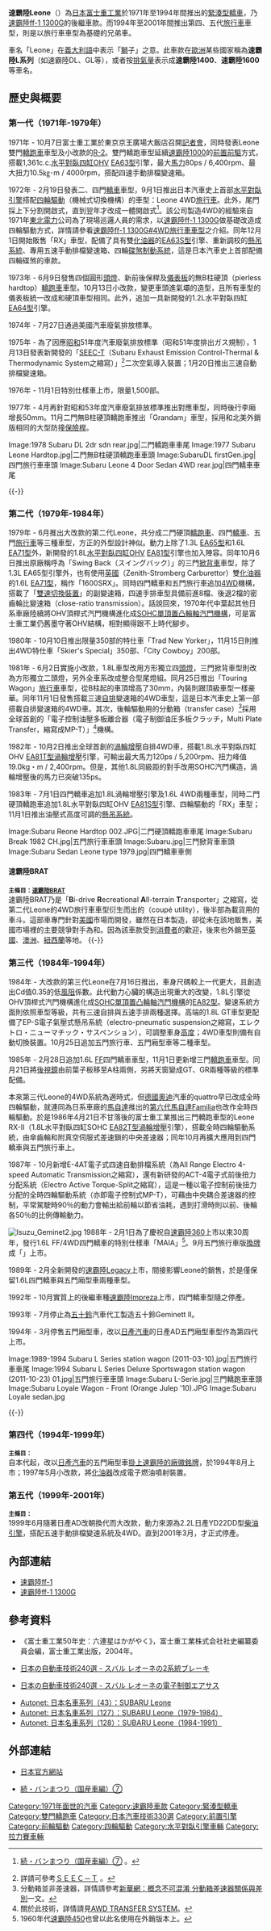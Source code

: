 {{noteTA
|T=zh-cn:斯巴鲁Leone; zh-tw:速霸陸Leone; zh-hk:富士Leone
|1=zh-cn:斯巴鲁; zh-tw:速霸陸; zh-hk:富士
|2=zh-cn:水平对置发动机; zh-tw:水平對臥引擎; zh-hk:水平對向引擎
|3=zh-hans:发动机; zh-hant:引擎;
|4=zh-cn:水平对置四缸发动机; zh-tw:水平對臥四缸引擎; zh-hk:水平對向四缸引擎
}}

'''速霸陸Leone'''（{{lang-ja|スバル・レオーネ}}）為[[日本|日本]][[富士重工業|富士重工業]]於1971年至1994年間推出的[[緊湊型轎車|緊湊型轎車]]，乃[[速霸陸ff-1_1300G|速霸陸ff-1 1300G]]的後繼車款。而1994年至2001年間推出第四、五代[[旅行車|旅行車]]車型，則是以{{link-ja|日產AD|日産・AD}}旅行車車型為基礎的兄弟車。

車名「Leone」在[[義大利語|義大利語]]中表示「[[獅|獅]]子」之意。此車款在[[歐洲|歐洲]]某些國家稱為'''速霸陸L系列'''（如速霸陸DL、GL等），或者按[[排氣量|排氣量]]表示成'''速霸陸1400'''、'''速霸陸1600'''等車名。

== 歷史與概要 ==
=== 第一代（1971年-1979年） ===
{{Infobox Automobile
|name          = 速霸陸Leone（第一代）
|aka           = 速霸陸L系列、速霸陸1400、速霸陸1600
|image         = [[File:Leone_coupe1400RX.jpg|220px]]<br>[[File:Subaru_Leone_4_Door_Sedan_4WD.jpg|220px]]
|manufacturer  = [[富士重工業|富士重工業]]
|predecessor   = [[速霸陸ff-1_1300G|速霸陸ff-1 1300G]]
|successor     = 
|class         = [[緊湊型轎車|緊湊型轎車]]
|assembly      = 
|body_style    = 二、四門[[轎車|轎車]]<br>二門[[轎跑車|轎跑車]]<br>二門硬頂轎跑車<br>五門[[旅行車|旅行車]]
|production    = 1971年-1979年
|layout        = [[前置前驅|FF]]、[[四輪驅動|4WD]]
|transmission  = 四、五速手動排檔、三速自動排檔
|engine        = 1.2L[[水平對臥四缸引擎|水平對臥四缸]]OHV [[速霸陸EA族引擎#EA64型|EA64型]]引擎<br>1.4L水平對臥四缸OHV [[速霸陸EA族引擎#EA63型|EA63型]]引擎<br>1.4L水平對臥四缸OHV [[速霸陸EA族引擎#EA63S型|EA63S型]]引擎<br>1.6L水平對臥四缸OHV [[速霸陸EA族引擎#EA71型|EA71型]]引擎
|wheelbase     = 2,455mm
|length        = 3,995mm
|width         = 1,500mm
|height        = 1,385mm
|weight        = 775kg
|ftrack        = 
|rtrack        = 
|fuel_economy  = 
|fuel_capacity = 
|related       =  
|similar       = 
|designer      = 
}}

1971年 - 10月7日富士重工業於東京京王廣場大飯店召開[[記者會|記者會]]，同時發表Leone雙門[[轎跑車|轎跑車]]車型及小改款的[[速霸陸R-2|R-2]]。雙門轎跑車型延續[[速霸陸1000|速霸陸1000]]的[[前置前驅|前置前驅]]方式，搭載1,361c.c.[[水平對臥四缸引擎|水平對臥四缸]]OHV [[速霸陸EA族引擎#EA63型|EA63型]]引擎，最大[[馬力|馬力]]80ps / 6,400rpm、最大扭力10.5㎏･m / 4000rpm，搭配四速手動排檔變速箱。

1972年 - 2月19日發表二、四門[[轎車|轎車]]車型，9月1日推出日本汽車史上首部[[水平對臥引擎|水平對臥引擎]]搭配[[四輪驅動|四輪驅動]]（機械式切換機構）的車型：Leone 4WD[[旅行車|旅行車]]。此外，尾門採上下分割開啟式，直到翌年才改成一體開啟式<ref>{{ja}}[http://blogs.yahoo.co.jp/rara1735/8276543.html 続・バンまつり（国産車編）⑦] {{Wayback|url=http://blogs.yahoo.co.jp/rara1735/8276543.html |date=20160304205531 }}。</ref>。該公司製造4WD的經驗來自1971年[[東北電力|東北電力]]公司為了現場巡邏人員的需求，以[[速霸陸ff-1_1300G|速霸陸ff-1 1300G]]做基礎改造成四輪驅動方式，詳情請參看[[速霸陸ff-1_1300G#4WD旅行車車型|速霸陸ff-1 1300G#4WD旅行車車型]]之介紹。同年12月1日開始販售「RX」車型，配備了具有雙[[化油器|化油器]]的[[速霸陸EA族引擎#EA63S型|EA63S型]]引擎、重新調校的[[懸吊系統|懸吊系統]]、專用五速手動排檔變速箱、四輪[[煞車#碟式刹车|碟煞制動系統]]，這是日本汽車史上首部配備四輪碟煞的車款。

1973年 - 6月9日發售四個圓形[[車頭燈|頭燈]]、新前後保桿及[[汽車儀表|儀表板]]的無B柱硬頂（pierless hardtop）[[轎跑車|轎跑車]]車型。10月13日小改款，變更車頭進氣壩的造型，且所有車型的儀表板統一改成和硬頂車型相同。此外，追加一具新開發的1.2L水平對臥四缸[[速霸陸EA族引擎#EA64型|EA64型]]引擎。

1974年 - 7月27日通過美國汽車廢氣排放標準。

1975年 - 為了因應[[昭和|昭和]]51年度汽車廢氣排放標準（{{ja}}昭和51年度排出ガス規制），1月13日發表新開發的「[[SEEC-T|SEEC-T]]（Subaru Exhaust Emission Control-Thermal & Thermodynamic System之縮寫）」<ref>詳請可參考{{ja}}[http://www.geocities.jp/misamima90/t03.htm ＳＥＥＣ－Ｔ] {{Wayback|url=http://www.geocities.jp/misamima90/t03.htm |date=20140202121318 }}。</ref>二次空氣導入裝置；1月20日推出三速自動排檔變速箱。

1976年 - 11月1日特別仕樣車上市，限量1,500部。

1977年 - 4月再針對昭和53年度汽車廢氣排放標準推出對應車型，同時後行李廂增長50mm。11月二門無B柱硬頂轎跑車推出「Grandam」車型，採用和北美外銷版相同的大型防撞[[保險桿|保險桿]]。

<gallery>
Image:1978 Subaru DL 2dr sdn rear.jpg|二門轎跑車車尾
Image:1977 Subaru Leone Hardtop.jpg|二門無B柱硬頂轎跑車車頭
Image:SubaruDL firstGen.jpg|四門旅行車車頭
Image:Subaru Leone 4 Door Sedan 4WD rear.jpg|四門轎車車尾
</gallery>
{{-}}

=== 第二代（1979年-1984年） ===
{{Infobox Automobile
|name          = 速霸陸Leone（第二代）
|aka           = 
|image         = [[File:Subaru_Leone_Hardtop_001.jpg|220px]]<br>[[File:LEONE4WD(TOKYOMORTORSWOW).jpg|220px]]
|manufacturer  = [[富士重工業|富士重工業]]
|predecessor   = 
|successor     = 
|class         = [[緊湊型轎車|緊湊型轎車]]
|assembly      = 
|body_style    = 四門[[轎車|轎車]]<br>二門硬頂[[轎跑車|轎跑車]]<br>三門[[掀背車|掀背車]]<br>五門[[旅行車|旅行車]]
|production    = 1979年-1984年
|layout        = [[前置前驅|FF]]、[[四輪驅動|4WD]]
|transmission  = 四、五速手動排檔、三速自動排檔
|engine        = 1.3L[[水平對臥四缸引擎|水平對臥四缸]]OHV [[速霸陸EA族引擎#EA65型|EA65型]]引擎<br>1.6L水平對臥四缸OHV [[速霸陸EA族引擎#EA71型|EA71型]]引擎<br>1.8L水平對臥四缸OHV [[速霸陸EA族引擎#EA81型|EA81型]]引擎<br>1.8L水平對臥四缸OHV [[速霸陸EA族引擎#EA81S型|EA81S型]]引擎<br>1.8L水平對臥四缸OHV [[速霸陸EA族引擎#EA81T型|EA81T型]][[渦輪增壓器|渦輪增壓]]引擎
|wheelbase     = 2,380mm-2,460mm
|length        = 3,860mm-4,270mm
|width         = 1,610mm-1,615mm
|height        = 1,365mm
|weight        = 820kg-930kg
|ftrack        = 1,330mm-1,345mm
|rtrack        = 1,345mm-1,360mm
|fuel_economy  = 
|fuel_capacity = 
|related       = [[速霸陸BRAT|速霸陸BRAT]] 
|similar       = 
|designer      = 
}}

1979年 - 6月推出大改款的第二代Leone，共分成二門硬頂[[轎跑車|轎跑車]]、四門[[轎車|轎車]]、五門[[旅行車|旅行車]]等三種車型，方正的外型設計神似{{link-en|奧迪80|Audi 80}}。動力上除了1.3L [[速霸陸EA族引擎#EA65型|EA65型]]和1.6L [[速霸陸EA族引擎#EA71型|EA71型]]外，新開發的1.8L[[水平對臥四缸引擎|水平對臥四缸]]OHV [[速霸陸EA族引擎#EA81型|EA81型]]引擎也加入陣容。同年10月6日推出原廠稱呼為「Swing Back（{{ja}}スイングバック）」的三門[[掀背車|掀背車]]車型，除了1.3L EA65型引擎外，也有使用[[英國|英國]]{{link-en|齊尼斯·史特龍堡|Zenith Carburettor Company (British)}}（Zenith-Stromberg Carburettor）雙[[化油器|化油器]]的1.6L [[速霸陸EA族引擎#EA71型|EA71型]]，稱作「1600SRX」。同時四門轎車和五門旅行車追加[[四輪驅動|4WD]]機構，搭載了「[[雙速切換裝置|雙速切換裝置]]」的副變速箱，四速手排車型具備前進8檔、後退2檔的密齒輪比變速箱（close-ratio transmission）。話說回來，1970年代中葉起其他日系車廠陸續將OHV頂桿式汽門機構進化成[[顶置凸轮轴#单顶置凸轮轴（SOHC）|SOHC單頂置凸輪軸汽門機構]]，可是富士重工業仍舊墨守著OHV結構，相對顯得跟不上時代腳步。

1980年 - 10月10日推出限量350部的特仕車「Trad New Yorker」，11月15日則推出4WD特仕車「Skier's Special」350部、「City Cowboy」200部。

1981年 - 6月2日實施小改款，1.8L車型改用方形獨立四[[車頭燈|頭燈]]，三門掀背車型則改為方形獨立二頭燈，另外全車系改成整合型尾燈組。同月25日推出「Touring Wagon」[[旅行車|旅行車]]車型，從B柱起的車頂增高了30mm，內裝則跟頂級車型一樣豪華。同年11月1日發售搭載三速[[自动变速器|自排]]變速箱的4WD車型，這是日本汽車史上第一部搭載自排變速箱的4WD車。其次，後輪驅動用的分動箱（transfer case）<ref>分動箱並非差速器，詳情請參考[http://news.xinhuanet.com/auto/2011-02/22/c_121107078.htm 新華網：概念不可混淆 分動箱差速器關係與差別]{{dead link|date=2018年4月 |bot=InternetArchiveBot |fix-attempted=yes }}一文。</ref>採用全球首創的「電子控制油壓多板離合器（{{ja}}電子制御油圧多板クラッチ，{{en}}Multi Plate Transfer，縮寫成MP-T）」<ref>關於此技術，詳情請見{{en}}[http://downloads.bustedfingermotorsports.com/02%20OB%20-%20legacy%20Service%20Manual/AUTOMATIC%20TRANSMISSION%20MECHANISM%20AND%20FUNCTION%20SECTION/MSA5T0200A30121.pdf AWD TRANSFER SYSTEM]{{dead link|date=2018年1月 |bot=InternetArchiveBot |fix-attempted=yes }}。</ref>機構。

1982年 - 10月2日推出全球首創的[[渦輪增壓器|渦輪增壓]]自排4WD車，搭載1.8L水平對臥四缸OHV [[速霸陸EA族引擎#EA81T型|EA81T型]][[渦輪增壓器|渦輪增壓]]引擎，可輸出最大馬力120ps / 5,200rpm、扭力峰值19.0kg・m / 2,400rpm。但是，其他1.8L同級距的對手改用SOHC汽門構造，渦輪增壓後的馬力已突破135ps。

1983年 - 7月1日四門轎車追加1.8L渦輪增壓引擎及1.6L 4WD兩種車型，同時二門硬頂轎跑車追加1.8L水平對臥四缸OHV [[速霸陸EA族引擎#EA81S型|EA81S型]]引擎、四輪驅動的「RX」車型；11月1日推出油壓式高度可調的[[懸吊系統|懸吊系統]]。

<gallery>
Image:Subaru Reone Hardtop 002.JPG|二門硬頂轎跑車車尾
Image:Subaru Break 1982 CH.jpg|五門旅行車車頭
Image:Subaru.jpg|三門掀背車車頭
Image:Subaru Sedan Leone type 1979.jpg|四門轎車車側
</gallery>

==== 速霸陸BRAT ====
<small>'''主條目：[[速霸陸BRAT|速霸陸BRAT]]'''</small><br>
速霸陸BRAT乃是「'''B'''i-drive '''R'''ecreational '''A'''ll-terrain '''T'''ransporter」之縮寫，從第二代Leone的4WD旅行車車型衍生而出的{{link-en|二門多功能轎跑車|coupé utility}}（coupé utility），後半部為載貨用的車斗。這部車專門針對[[美國|美國]]市場而開發，雖然在日本製造，卻從未在該地販售，美國市場裡的主要競爭對手為{{link-en|雪佛蘭El Camino|Chevrolet El Camino}}和{{link-en|福特Ranchero|Ford Ranchero}}。因為該車款受到[[消費者|消費者]]的歡迎，後來也外銷至[[英國|英國]]、[[澳洲|澳洲]]、[[紐西蘭|紐西蘭]]等地。
{{-}}

=== 第三代（1984年-1994年） ===
{{Infobox Automobile
|name          = 速霸陸Leone（第三代）
|aka           = 速霸陸Loyale（南、北美洲）<br>速霸陸L系列（[[歐洲|歐洲]]、[[澳洲|澳洲]]）<br>速霸陸Omega（[[紐西蘭|紐西蘭]]）<br>速霸陸DL / GL<br>速霸陸GL-10<br>速霸陸RX<br>五十鈴Geminett II<ref>1990年代初期富士重工業曾和[[五十鈴|五十鈴]]汽車有過短暫的合作關係，譬如後者為前者[[换牌工程|代工]][[速霸陸Bighorn|速霸陸Bighorn]]，前者則以[[速霸陸Legacy|速霸陸Legacy]]四門轎車版換牌成五十鈴Aska、速霸陸Leone五門旅行車版換牌成'''五十鈴Geminett II'''。</ref>
|image         = [[File:1984-1986_Subaru_Leone_Deluxe_sedan_(2010-12-28).jpg|220px]]<br>[[File:1988-1989_Subaru_Leone_Royale_GL_sedan_(2009-10-23).jpg|220px]]
|manufacturer  = [[富士重工業|富士重工業]]
|predecessor   = 
|successor     = [[速霸陸Impreza|速霸陸Impreza]]
|class         = [[緊湊型轎車|緊湊型轎車]]
|assembly      = 
|body_style    = 四門[[轎車|轎車]]<br>三門[[轎跑車|轎跑車]]<br>五門[[旅行車|旅行車]]/廂型車
|production    = 1984年-1994年
|layout        = [[前置前驅|FF]]、全時[[四輪驅動|4WD]]
|transmission  = 四/五速手動排檔、三/四速自動排檔、五速手動排檔附[[雙速切換裝置|雙速切換裝置]]
|engine        = 1.6L水平對臥四缸OHV [[速霸陸EA族引擎#EA71型|EA71型]]引擎<br>1.8L水平對臥四缸SOHC [[速霸陸EA族引擎#EA82型|EA82型]]引擎<br>1.8L水平對臥四缸SOHC [[速霸陸EA族引擎#EA82T型|EA82T型]][[渦輪增壓器|渦輪增壓]]引擎
|wheelbase     = 2,465mm
|length        = 4,370mm-4,410mm
|width         = 1,660mm
|height        = 1,425mm-1,455mm
|weight        = 1,355kg-1,435kg
|ftrack        = 1,415mm
|rtrack        = 1,425mm
|fuel_economy  = 
|fuel_capacity = 
|related       =  
|similar       = 
|designer      = 
}}

1984年 - 大改款的第三代Leone在7月16日推出，車身尺碼較上一代更大，且創造出Cd值0.35的低[[阻力|風阻]]係數。此代動力心臟的構造出現重大的改變，1.8L引擎從OHV頂桿式汽門機構進化成[[顶置凸轮轴#单顶置凸轮轴（SOHC）|SOHC單頂置凸輪軸汽門機構]]的[[速霸陸EA族引擎#EA82型|EA82型]]。變速系統方面則依照車型等級，共有三速自排與五速手排兩種選擇。高端的1.8L GT車型更配備了EP-S電子氣壓式懸吊系統（{{en}}electro-pneumatic suspension之縮寫，{{ja}}エレクトロ・ニューマチック・サスペンション），可調整車身[[高度|高度]]；4WD車型則備有自動切換裝置。10月25日追加五門旅行車、五門廂型車等二種車型。

1985年 - 2月28日追加1.6L [[前置前驅|FF]]四門轎車車型，11月1日更新增三門[[轎跑車|轎跑車]]車型。同月21日將[[倒後鏡|後視鏡]]由前葉子板移至A柱兩側，另將天窗變成GT、GR兩種等級的標準配備。

本來第三代Leone的4WD系統為適時式，但[[德國|德國]][[奧迪|奧迪]]汽車的quattro早已改成全時四輪驅動，就連同為日系車廠的[[馬自達|馬自達]]推出的[[馬自達323#第六代（1985年-1994年）|第六代馬自達Familia]]也改作全時四輪驅動。於是1986年4月21日不甘落後的富士重工業推出三門轎跑車型的Leone RX-Ⅱ（1.8L水平對臥四缸SOHC [[速霸陸EA族引擎#EA82T型|EA82T型]][[渦輪增壓器|渦輪增壓]]引擎），搭載全時四輪驅動系統，由傘齒輪和附真空伺服式差速鎖的中央差速器；同年10月再擴大應用到四門轎車與五門旅行車上。

1987年 - 10月新增E-4AT電子式四速自動排檔系統（為All Range Electro 4-speed Automatic Transmission之縮寫），還有新研發的ACT-4電子式前後扭力分配系統（Electro Active Torque-Split之縮寫），這是一種以電子控制前後扭力分配的全時四輪驅動系統（亦即電子控制式MP-T），可藉由中央耦合差速器的控制，平常駕駛時90％的動力會輸出給前輪以節省油耗，遇到打滑時則以前、後輪各50％的比例傳輸動力。

[[File:Isuzu_Geminet2.jpg|thumb]]
1988年 - 2月1日為了慶祝自[[速霸陸360|速霸陸360]]上市以來30周年，發行1.6L FF/4WD四門轎車的特別仕樣車「MAIA」<ref>1960年代[[速霸陸450|速霸陸450]]也曾以此名使用在外銷版本上。</ref>。9月五門旅行車版[[換牌工程|換牌]]成「{{link-ja|五十鈴Geminett II|いすゞ・ジェミネットII}}」上市。

1989年 - 2月全新開發的[[速霸陸Legacy|速霸陸Legacy]]上市，間接影響Leone的銷售，於是僅保留1.6L四門轎車與五門廂型車兩種車型。

1992年 - 10月實質上的後繼車種[[速霸陸Impreza|速霸陸Impreza]]上市，四門轎車型隨之停產。

1993年 - 7月停止為[[五十鈴|五十鈴]]汽車代工製造五十鈴Geminett II。

1994年 - 3月停售五門廂型車，改以[[日產汽車|日產汽車]]的日產AD五門廂型車型作為第四代上市。

<gallery>
Image:1989-1994 Subaru L Series station wagon (2011-03-10).jpg|五門旅行車車尾
Image:1994 Subaru L Series Deluxe Sportswagon station wagon (2011-10-23) 01.jpg|五門旅行車車頭
Image:Subaru L-Serie.jpg|三門轎跑車車頭
Image:Subaru Loyale Wagon - Front (Orange Julep '10).JPG
Image:Subaru Loyale sedan.jpg
</gallery>
{{-}}

=== 第四代（1994年-1999年） ===
<small>'''主條目：{{link-ja|日產AD|日産・AD}}'''</small><br>
自本代起，改以[[日產汽車|日產汽車]]的{{link-ja|日產AD|日産・AD}}五門廂型車[[換牌工程|掛上速霸陸的廠徽銘牌]]，於1994年8月上市；1997年5月小改款，將[[化油器|化油器]]改成電子燃油噴射裝置。

=== 第五代（1999年-2001年） ===
<small>'''主條目：{{link-ja|日產AD|日産・AD}}'''</small><br>
1999年6月隨著日產AD改朝換代而大改款，動力來源為2.2L日產YD22DD型[[柴油引擎|柴油引擎]]，搭配五速手動排檔變速系統及4WD。直到2001年3月，才正式停產。

== 內部連結 ==
* [[速霸陸ff-1|速霸陸ff-1]]
* [[速霸陸ff-1_1300G|速霸陸ff-1 1300G]]

== 參考資料 ==
* 《富士重工業50年史：六連星はかがやく》，富士重工業株式会社社史編纂委員会編，富士重工業出版，2004年。
* {{ja}}[https://web.archive.org/web/20151122004548/http://www.jsae.or.jp/autotech/data/5-5.html 日本の自動車技術240選 - スバル レオーネの2系統ブレーキ]
* {{ja}}[https://web.archive.org/web/20151122004604/http://www.jsae.or.jp/autotech/data/5-9.html 日本の自動車技術240選 - スバル レオーネの電子制御エアサス]
* [https://web.archive.org/web/20130927233633/http://subaru.autonet.com.tw/cgi-bin/file_view.cgi?a6010497S4011001 Autonet: 日本名車系列（43）：SUBARU Leone]
* [https://web.archive.org/web/20130927232600/http://subaru.autonet.com.tw/cgi-bin/file_view.cgi?a9080790S4011001 Autonet: 日本名車系列（127）：SUBARU Leone（1979-1984）]
* [https://web.archive.org/web/20130927233050/http://subaru.autonet.com.tw/cgi-bin/file_view.cgi?a9080789S4011001 Autonet: 日本名車系列（128）：SUBARU Leone（1984-1991）]
{{reflist}}

== 外部連結 ==
* {{ja}}[http://subaru-philosophy.jp/tagged/LEONE 日本官方網站] {{Wayback|url=http://subaru-philosophy.jp/tagged/LEONE |date=20200728014854 }}
* {{ja}}[http://blogs.yahoo.co.jp/rara1735/8276543.html 続・バンまつり（国産車編）⑦] {{Wayback|url=http://blogs.yahoo.co.jp/rara1735/8276543.html |date=20160304205531 }}
 
{{Subaru early}}
{{Subaru}}

[[Category:1971年面世的汽車|Category:1971年面世的汽車]]
[[Category:速霸陸車款|Category:速霸陸車款]]
[[Category:緊湊型轎車|Category:緊湊型轎車]]
[[Category:雙門轎跑車|Category:雙門轎跑車]]
[[Category:日本汽車技術330選|Category:日本汽車技術330選]]
[[Category:前置引擎|Category:前置引擎]]
[[Category:前輪驅動|Category:前輪驅動]]
[[Category:四輪驅動|Category:四輪驅動]]
[[Category:水平對臥引擎車輛|Category:水平對臥引擎車輛]]
[[Category:拉力賽車輛|Category:拉力賽車輛]]